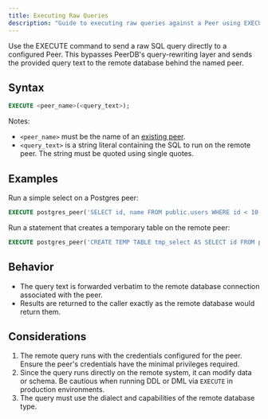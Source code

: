 ```yaml
---
title: Executing Raw Queries
description: "Guide to executing raw queries against a Peer using EXECUTE"
---
```


Use the EXECUTE command to send a raw SQL query directly to a configured Peer. This bypasses PeerDB's query-rewriting layer and sends the provided query text to the remote database behind the named peer.

## Syntax

```sql
EXECUTE <peer_name>(<query_text>);
```

Notes:

- `<peer_name>` must be the name of an [existing peer](/sql/commands/create-peer).
- `<query_text>` is a string literal containing the SQL to run on the remote peer. The string must be quoted using single quotes.

## Examples

Run a simple select on a Postgres peer:

```sql
EXECUTE postgres_peer('SELECT id, name FROM public.users WHERE id < 10;');
```

Run a statement that creates a temporary table on the remote peer:

```sql
EXECUTE postgres_peer('CREATE TEMP TABLE tmp_select AS SELECT id FROM public.users LIMIT 100;');
```

## Behavior

- The query text is forwarded verbatim to the remote database connection associated with the peer.
- Results are returned to the caller exactly as the remote database would return them.

## Considerations

1. The remote query runs with the credentials configured for the peer. Ensure the peer's credentials have the minimal privileges required.
2. Since the query runs directly on the remote system, it can modify data or schema. Be cautious when running DDL or DML via `EXECUTE` in production environments.
3. The query must use the dialect and capabilities of the remote database type.
